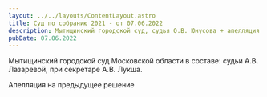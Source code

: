 ```yaml
---
layout: ../../layouts/ContentLayout.astro
title: Суд по собранию 2021 - от 07.06.2022
description: Мытищинский городской суд, судья О.В. Юнусова + апелляция
pubDate: 07.06.2022
---
```


Мытищинский городской суд Московской области в составе: судьи А.В. Лазаревой, при секретаре А.В. Лукша.

<PdfCard pdfUrl="/files/courts/court-meeting-2021-07-06.pdf" />

Апелляция на предыдущее решение

<PdfCard pdfUrl="/files/courts/court-meeting-2021-07-06-appeal.pdf" />